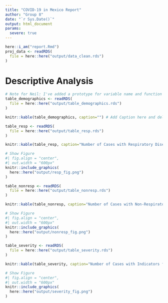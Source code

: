 ```yaml
---
title: "COVID-19 in Mexico Report"
author: "Group 8"
date: "`r Sys.Date()`"
output: html_document
params:
  severe: true
---
```


```r
here::i_am("report.Rmd")
proj_data <- readRDS(
  file = here::here("output/data_clean.rds")
)
```



# Descriptive Analysis
```r
# Note for Neil: I've added a prototype for variable name and function structure below, so that we can keep a consistent format <remove this line when you've read it>
table_demographics <- readRDS(
  file = here::here("output/table_demographics.rds")
)

knitr::kable(table_demographics, caption="") # Add Caption here and delete this comment
```


```r
table_resp <- readRDS(
  file = here::here("output/table_resp.rds")
)

knitr::kable(table_resp, caption="Number of Cases with Respiratory Diseases by COVID-19 Status")

# Show Figure
#| fig.align = "center",
#| out.width = "600px"
knitr::include_graphics(
  here::here("output/resp_fig.png")
)
```


```r
table_nonresp <- readRDS(
  file = here::here("output/table_nonresp.rds")
)

knitr::kable(table_nonresp, caption="Number of Cases with Non-Respiratory Chronic Diseases by COVID-19 Status")

# Show Figure
#| fig.align = "center",
#| out.width = "600px"
knitr::include_graphics(
  here::here("output/nonresp_fig.png")
)
```


```r
table_severity <- readRDS(
  file = here::here("output/table_severity.rds")
)

knitr::kable(table_severity, caption="Number of Cases with Indicators for Severe Disease by COVID-19 Status")

# Show Figure
#| fig.align = "center",
#| out.width = "600px"
knitr::include_graphics(
  here::here("output/severity_fig.png")
)
```






























